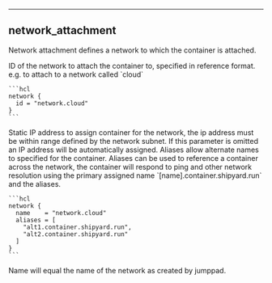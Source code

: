 
---
## network_attachment

Network attachment defines a network to which the container is attached.

<Properties>
  <Property name="id" type="string" required="true" value="">
    ID of the network to attach the container to, specified in reference format. e.g. to attach to a network called `cloud`

    ```hcl
    network {
      id = "network.cloud"
    }
    ```
  </Property>

  <Property name="ip_address" type="string" required="false" value="">
    Static IP address to assign container for the network, the ip address must be within range defined by the network subnet.
    If this parameter is omitted an IP address will be automatically assigned.
  </Property>

  <Property name="aliases" type="[]string" required="false" value="">
    Aliases allow alternate names to specified for the container. Aliases can be used to reference a container across the network, the container
    will respond to ping and other network resolution using the primary assigned name `[name].container.shipyard.run` and the aliases.

    ```hcl
    network {
      name    = "network.cloud"
      aliases = [
        "alt1.container.shipyard.run", 
        "alt2.container.shipyard.run"
      ]
    }
    ```
  </Property>

  <Property name="name" type="string" required="false" value="" readonly>
    Name will equal the name of the network as created by jumppad.
  </Property>
</Properties>